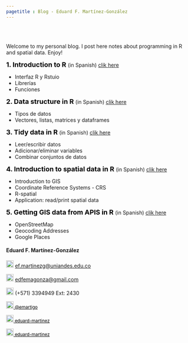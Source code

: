 ```yaml
---
pagetitle : Blog - Eduard F. Martínez-González
---
```


<br> </br> <!--- Agrega lineas en blanco --->

<!------------- Panel de la izquierda ------------->
<div class="col-sm-9">

Welcome to my personal blog. I post here notes about programming in R and spatial data. Enjoy!

<strong style="color:black;font-size:18px;"> 1. Introduction to R </strong> (in Spanish) [clik here](https://lectures-r.gitlab.io/blog/2-intro-r)

+ Interfaz R y Rstuio
+ Librerías
+ Funciones

<strong style="color:black;font-size:18px;"> 2. Data structure in R </strong> (in Spanish) [clik here](https://lectures-r.gitlab.io/blog/3-objects)

+ Tipos de datos
+ Vectores, listas, matrices y dataframes

<strong style="color:black;font-size:18px;"> 3. Tidy data in R </strong> (in Spanish) [clik here](https://blog-r.gitlab.io/5-tidy-data)

+ Leer/escribir datos
+ Adicionar/eliminar variables
+ Combinar conjuntos de datos

<strong style="color:black;font-size:18px;"> 4. Introduction to spatial data in R </strong> (in Spanish) [clik here]()

+ Introduction to GIS
+ Coordinate Reference Systems - CRS
+ R-spatial
+ Application: read/print spatial data

<strong style="color:black;font-size:18px;"> 5. Getting GIS data from APIS in R </strong> (in Spanish) [clik here]()

+ OpenStreetMap
+ Geocoding Addresses
+ Google Places

</div>
<!------------- Panel de la izquierda ------------->

<!------------- Panel de la derecha ------------->
<div class="col-sm-3">

#### Eduard F. Martínez-González

<!-- Correo -->

<p style="color:black;font-size:12px;">

<img src="./images/correo.png" alt="Qries" width="20&quot;" height="20"/> [ef.martinezg\@uniandes.edu.co](mailto:ef.martinezg@uniandes.edu.co){.email} </img>

</p>

<!-- Correo -->

<p style="color:black;font-size:12px;">

<img src="./images/correo.png" alt="Qries" width="20&quot;" height="20"/> [edfemagonza\@gmail.com](mailto:edfemagonza@gmail.com){.email} </img>

</p>

<!-- Tel -->

<p style="color:black;font-size:12px;">

<img src="./images/tel.png" alt="Qries" width="20&quot;" height="20"/> (+571) 3394949 Ext: 2430</img>

</p>

<!-- Twitter -->

<a href="https://twitter.com/emartigo" style="color:black;font-size:12px;"> <img src="./images/twitter.jpg" alt="Qries" width="20&quot;" height="20"/> @emartigo</a>

<!-- gitlab -->

<a href="https://gitlab.com/eduard-martinez" style="color:black;font-size:12px;"> <img src="./images/gitlab.png" alt="Qries" width="20&quot;" height="20"/> eduard-martinez</a>

<!-- GitHub -->

<a href="https://github.com/eduard-martinez" style="color:black;font-size:12px;"> <img src="./images/github.png" alt="Qries" width="20&quot;" height="20"/> eduard-martinez</a>

</div>
<!------------- Panel de la derecha ------------->

<br> </br> <!--- Agrega lineas en blanco --->
